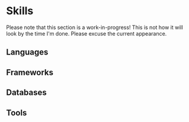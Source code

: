 
# Skills

Please note that this section is a work-in-progress!
This is not how it will look by the time I'm done.
Please excuse the current appearance.

## Languages

<CardGrid>
<SkillCard
  vectorUrl="/vectors/python-logo.svg"
  cardWidth="100%"
  href="https://www.python.org/"
  text="Python"
/>
<SkillCard
  vectorUrl="/vectors/javascript-logo.svg"
  cardWidth="100%"
  href="https://www.javascript.com/"
  text="JavaScript"
/>
<SkillCard
  vectorUrl="/vectors/typescript-logo.svg"
  cardWidth="100%"
  href="https://www.typescriptlang.org/"
  text="TypeScript"
/>
<SkillCard
  vectorUrl="/vectors/julia-logo.svg"
  cardWidth="100%"
  href="https://www.julialang.org/"
  text="Julia"
/>
<SkillCard
  vectorUrl="/vectors/c++-logo.svg"
  cardWidth="100%"
  href="https://www.cplusplus.com/"
  text="C++"
/>
<SkillCard
  vectorUrl="/vectors/java-logo.svg"
  cardWidth="100%"
  href="https://www.java.com/"
  text="Java"
/>
</CardGrid>

## Frameworks

<CardGrid>
<SkillCard
  vectorUrl="/vectors/react-logo.svg"
  cardWidth="100%"
  href="https://reactjs.org/"
  text="React.JS"
/>
<SkillCard
  vectorUrl="/vectors/theme-ui-logo.svg"
  cardWidth="100%"
  href="https://theme-ui.com/"
  text="Theme UI"
/>
<SkillCard
  vectorUrl="/vectors/tailwind-logo.svg"
  cardWidth="100%"
  href="https://tailwindcss.com/"
  text="Tailwind CSS"
/>
<SkillCard
  vectorUrl="/vectors/aws-logo.svg"
  cardWidth="100%"
  href="https://aws.amazon.com/"
  text="Amazon Web Services"
/>
<SkillCard
  vectorUrl="/vectors/nodejs-logo.svg"
  cardWidth="100%"
  href="https://nodejs.org/en/"
  text="Node.JS"
/>
<SkillCard
  vectorUrl="/vectors/flask-logo.svg"
  cardWidth="100%"
  href="https://flask.palletsprojects.com/en/2.2.x/"
  text="Flask"
/>
<SkillCard
  vectorUrl="/vectors/django-logo.svg"
  cardWidth="100%"
  href="https://www.djangoproject.com/"
  text="Django"
/>
<SkillCard
  vectorUrl="/vectors/sympy-logo.svg"
  cardWidth="100%"
  href="https://www.sympy.org/en/index.html"
  text="Sympy"
/>
</CardGrid>

## Databases

## Tools
